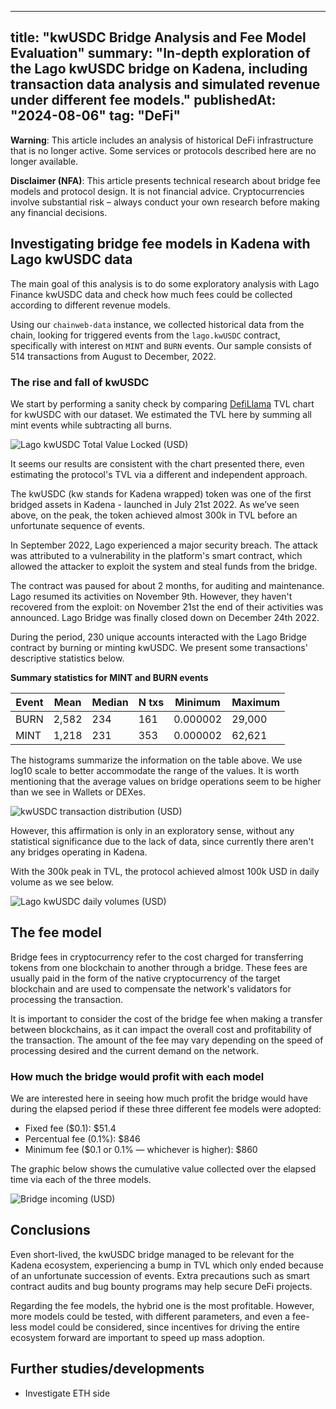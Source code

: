 ---

title: "kwUSDC Bridge Analysis and Fee Model Evaluation"
summary: "In-depth exploration of the Lago kwUSDC bridge on Kadena, including transaction data analysis and simulated revenue under different fee models."
publishedAt: "2024-08-06"
tag: "DeFi"
-----------

<div className="disclaimer-box-red">

**Warning**: This article includes an analysis of historical DeFi infrastructure that is no longer active. Some services or protocols described here are no longer available.

</div>

<div className="disclaimer-box">

**Disclaimer (NFA)**: This article presents technical research about bridge fee models and protocol design. It is not financial advice. Cryptocurrencies involve substantial risk – always conduct your own research before making any financial decisions.

</div>

<style jsx>{`
  .disclaimer-box {
    border-left: 4px solid #f0ad4e;
    background-color: rgba(240, 173, 78, 0.1);
    padding: 1rem;
    margin: 2rem 0;
    border-radius: 4px;
  }
  .disclaimer-box-red {
    border-left: 4px solid #d9534f;
    background-color: rgba(217, 83, 79, 0.1);
    padding: 1rem;
    margin: 2rem 0;
    border-radius: 4px;
  }
`}</style>

## Investigating bridge fee models in Kadena with Lago kwUSDC data

The main goal of this analysis is to do some exploratory analysis with Lago Finance kwUSDC data and check how much fees could be collected according to different revenue models.

Using our `chainweb-data` instance, we collected historical data from the chain, looking for triggered events from the `lago.kwUSDC` contract, specifically with interest on `MINT` and `BURN` events. Our sample consists of 514 transactions from August to December, 2022.

### The rise and fall of kwUSDC

We start by performing a sanity check by comparing [DefiLlama](https://defillama.com/protocol/lago-bridge) TVL chart for kwUSDC with our dataset. We estimated the TVL here by summing all mint events while subtracting all burns.

![Lago kwUSDC Total Value Locked (USD)](/images/blog/bridge/tvl.png)

It seems our results are consistent with the chart presented there, even estimating the protocol's TVL via a different and independent approach.

The kwUSDC (kw stands for Kadena wrapped) token was one of the first bridged assets in Kadena - launched in July 21st 2022. As we’ve seen above, on the peak, the token achieved almost 300k in TVL before an unfortunate sequence of events.

In September 2022, Lago experienced a major security breach. The attack was attributed to a vulnerability in the platform's smart contract, which allowed the attacker to exploit the system and steal funds from the bridge.

The contract was paused for about 2 months, for auditing and maintenance. Lago resumed its activities on November 9th. However, they haven't recovered from the exploit: on November 21st the end of their activities was announced. Lago Bridge was finally closed down on December 24th 2022.

During the period, 230 unique accounts interacted with the Lago Bridge contract by burning or minting kwUSDC. We present some transactions' descriptive statistics below.

**Summary statistics for MINT and BURN events**

<table>
  <thead>
    <tr>
      <th>Event</th><th>Mean</th><th>Median</th><th>N txs</th><th>Minimum</th><th>Maximum</th>
    </tr>
  </thead>
  <tbody>
    <tr>
      <td>BURN</td><td>2,582</td><td>234</td><td>161</td><td>0.000002</td><td>29,000</td>
    </tr>
    <tr>
      <td>MINT</td><td>1,218</td><td>231</td><td>353</td><td>0.000002</td><td>62,621</td>
    </tr>
  </tbody>
</table>

The histograms summarize the information on the table above. We use log10 scale to better accommodate the range of the values. It is worth mentioning that the average values on bridge operations seem to be higher than we see in Wallets or DEXes.

![kwUSDC transaction distribution (USD)](/images/blog/bridge/hist-txs.png)

However, this affirmation is only in an exploratory sense, without any statistical significance due to the lack of data, since currently there aren't any bridges operating in Kadena.

With the 300k peak in TVL, the protocol achieved almost 100k USD in daily volume as we see below.

![Lago kwUSDC daily volumes (USD)](/images/blog/bridge/volume.png)

## The fee model

Bridge fees in cryptocurrency refer to the cost charged for transferring tokens from one blockchain to another through a bridge. These fees are usually paid in the form of the native cryptocurrency of the target blockchain and are used to compensate the network's validators for processing the transaction.

It is important to consider the cost of the bridge fee when making a transfer between blockchains, as it can impact the overall cost and profitability of the transaction. The amount of the fee may vary depending on the speed of processing desired and the current demand on the network.

### How much the bridge would profit with each model

We are interested here in seeing how much profit the bridge would have during the elapsed period if these three different fee models were adopted:

* Fixed fee (\$0.1): \$51.4
* Percentual fee (0.1%): \$846
* Minimum fee (\$0.1 or 0.1% — whichever is higher): \$860

The graphic below shows the cumulative value collected over the elapsed time via each of the three models.

![Bridge incoming (USD)](/images/blog/bridge/fee.png)

## Conclusions

Even short-lived, the kwUSDC bridge managed to be relevant for the Kadena ecosystem, experiencing a bump in TVL which only ended because of an unfortunate succession of events. Extra precautions such as smart contract audits and bug bounty programs may help secure DeFi projects.

Regarding the fee models, the hybrid one is the most profitable. However, more models could be tested, with different parameters, and even a fee-less model could be considered, since incentives for driving the entire ecosystem forward are important to speed up mass adoption.

## Further studies/developments

* Investigate ETH side
